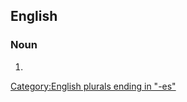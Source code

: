 ==English==

===Noun===
{{head|en|noun form}}

# {{plural of|granulovirus|lang=en}}

[[Category:English plurals ending in "-es"]]